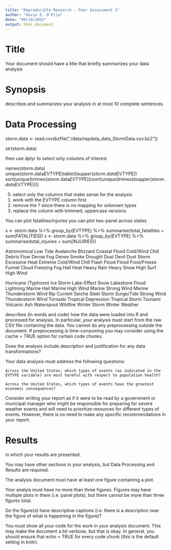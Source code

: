 ```yaml
---
title: "Reproducible Research - Peer Assessment 2"
author: "Kevin E. D'Elia"
date: "09/18/2015"
output: html_document
---
```


# Title
Your document should have a title that briefly summarizes your data analysis

# Synopsis
describes and summarizes your analysis in at most 10 complete sentences.

# Data Processing


storm.data <- read.csv(bzfile("./data/repdata_data_StormData.csv.bz2"))

str(storm.data)

then use dplyr to select only columns of interest


names(storm.data)
unique(storm.data$EVTYPE)
table(toupper(storm.data$EVTYPE))
sort(unique(trimws(storm.data$EVTYPE)))
sort(unique(trimws(toupper(storm.data$EVTYPE))))

0. select only the columns that make sense for the analysis
1. work with the EVTYPE column first
2. remove the ? since there is no mapping for unknown types
3. replace the column with trimmed, uppercase versions

You can plot fatalities/injuries
you can plot two-panel across states

x  <- storm.data %>% group_by(EVTYPE) %>% summarise(total_fatalities = sum(FATALITIES))
x  <- storm.data %>% group_by(EVTYPE) %>% summarise(total_injuries = sum(INJURIES))

Astronomical Low Tide
Avalanche
Blizzard
Coastal Flood
Cold/Wind Chill
Debris Flow
Dense Fog
Dense Smoke
Drought
Dust Devil
Dust Storm
Excessive Heat
Extreme Cold/Wind Chill
Flash Flood
Flood
Frost/Freeze
Funnel Cloud
Freezing Fog
Hail
Heat
Heavy Rain
Heavy Snow
High Surf
High Wind

Hurricane (Typhoon)
Ice Storm
Lake-Effect Snow
Lakeshore Flood
Lightning
Marine Hail
Marine High Wind
Marine Strong Wind
Marine Thunderstorm Wind
Rip Current
Seiche
Sleet
Storm Surge/Tide
Strong Wind
Thunderstorm Wind
Tornado
Tropical Depression
Tropical Storm
Tsunami
Volcanic Ash
Waterspout
Wildfire
Winter Storm
Winter Weather





describes (in words and code) how the data were loaded into R and processed for analysis. In particular, your analysis must start from the raw CSV file containing the data. You cannot do any preprocessing outside the document. If preprocessing is time-consuming you may consider using the cache = TRUE option for certain code chunks.

Does the analysis include description and justification for any data transformations? 

Your data analysis must address the following questions:

    Across the United States, which types of events (as indicated in the EVTYPE variable) are most harmful with respect to population health?

    Across the United States, which types of events have the greatest economic consequences?

Consider writing your report as if it were to be read by a government or municipal manager who might be responsible for preparing for severe weather events and will need to prioritize resources for different types of events. However, there is no need to make any specific recommendations in your report.

# Results
in which your results are presented.

You may have other sections in your analysis, but Data Processing and Results are required.

The analysis document must have at least one figure containing a plot.

Your analyis must have no more than three figures. Figures may have multiple plots in them (i.e. panel plots), but there cannot be more than three figures total.

Do the figure(s) have descriptive captions (i.e. there is a description near the figure of what is happening in the figure)?

You must show all your code for the work in your analysis document. This may make the document a bit verbose, but that is okay. In general, you should ensure that echo = TRUE for every code chunk (this is the default setting in knitr).